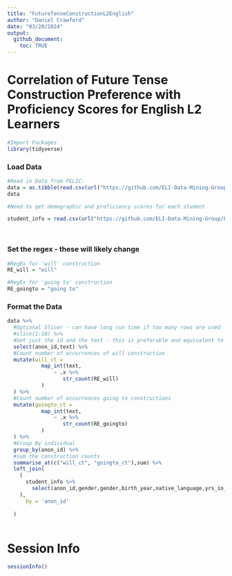 ```yaml
---
title: "FutureTenseConstructionL2English"
author: "Daniel Crawford"
date: "03/20/2024"
output: 
  github_document: 
    toc: TRUE
---
```



# Correlation of Future Tense Construction Preference with Proficiency Scores for English L2 Learners

```r
#Import Packages
library(tidyverse)
```

### Load Data
```r
#Read in Data from PELIC: 
data = as.tibble(read.csv(url("https://github.com/ELI-Data-Mining-Group/PELIC-dataset/raw/master/PELIC_compiled.csv")))
data
```

```r
#Need to get demographic and proficiency scores for each student

student_info = read.csv(url("https://github.com/ELI-Data-Mining-Group/PELIC-dataset/raw/master/corpus_files/student_information.csv"))

  
```

### Set the regex - these will likely change
```r

#RegEx for 'will' construction
RE_will = "will"

#RegEx for 'going to' construction
RE_goingto = "going to"
```

### Format the Data 
```r
data %>% 
  #Optional Slicer - can have long run time if too many rows are used
  #slice(1:10) %>% 
  #Get just the id and the text - this is preferable and equivalent to having to concat all the text form a user
  select(anon_id,text) %>% 
  #Count number of occurrences of will construction
  mutate(will_ct = 
           map_int(text,
               ~ .x %>%
                  str_count(RE_will)
           )
  ) %>% 
  #Count number of occurrences going to constructions
  mutate(goingto_ct = 
           map_int(text,
               ~ .x %>%
                  str_count(RE_goingto)
           )
  ) %>% 
  #Group By individual
  group_by(anon_id) %>% 
  #sum the construction counts
  summarise_at(c("will_ct", "goingto_ct"),sum) %>% 
  left_join(
    (
      student_info %>% 
        select(anon_id,gender,gender,birth_year,native_language,yrs_in_english_environment,yrs_of_english_learning)
    ),
      by = 'anon_id'
    
  )
        
```









# Session Info
```r
sessionInfo()
```

